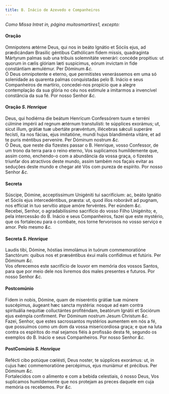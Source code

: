 ```yaml
---
title: B. Inácio de Azevedo e Companheiros
---
```



<em>Como Missa Intret in, página muitosmartires1, excepto:</em>

<h4 class="text-center">Oração</h4>
<div class="container-fluid">
<div class="row">
<div class="col-6 dropcaps text-justify">
Omnipotens ætérne Deus, qui nos in beáto Ignátio et Sóciis ejus, ad prædicándam Brasilic géntibus Cathólicam fidem missis, quadraginta Mártyrum palmas sub una tribuis solemnitáte venerári: concéde propitius: ut quorum in cælis glóriam læti suspicimus, eórum invictam in fide constántiam æmulémur. Per Dóminum <em>&c.</em>
</div>
<div class="col-6 dropcaps text-justify">
Ó Deus omnipotente e eterno, que permitistes venerássemos em uma só solenidade as quarenta palmas conquistadas pelo B. Inácio e seus Companheiros de martírio, concedei-nos propício que a alegre contemplação da sua glória no céu nos estimule a imitarmos a invencível constância da sua fé. Por nosso Senhor <em>&c.</em>
</div>
</div>
</div>

<h4 class="text-center">Oração <em>S. Henrique</em></h4>
<div class="container-fluid">
<div class="row">
<div class="col-6 dropcaps text-justify">
Deus, qui hodiérna die beátum Henrícum Confessórem tuum e terréni cúlmine impérii ad regnum ætérnum transtulísti: te súpplices exorámus; ut, sicut illum, grátiæ tuæ ubertáte prævéntum, illécebras sǽculi superáre fecísti, ita nos fácias, ejus imitatióne, mundi hujus blandiménta vitáre, et ad te puris méntibus perveníre. Per Dóminum nostrum <em>&c.</em>
</div>
<div class="col-6 dropcaps text-justify">
Ó Deus, que neste dia fizestes passar o B. Henrique, vosso Confessor, de um trono da terra para o reino eterno, Vos suplicamos humildemente que, assim como, enchendo-o com a abundância da vossa graça, o fizestes triunfar dos atractivos deste mundo, assim também nos façais evitar as seduções deste mundo e chegar até Vós com pureza de espírito. Por nosso Senhor <em>&c.</em>
</div>
</div>
</div>

<h4 class="text-center">Secreta</h4>
<div class="container-fluid">
<div class="row">
<div class="col-6 dropcaps text-justify">
Súscipe, Dómine, acceptíssimum Unigéniti tui sacrifícium: ac, beáto Ignátio et Sóciis ejus intercedéntibus, præsta: ut, quod illos roborávit ad pugnam, nos effíciat in tuo servítio atque amóre fervéntes. Per eúndem <em>&c.</em>
</div>
<div class="col-6 dropcaps text-justify">
Recebei, Senhor, o agradabilíssimo sacrifício do vosso Filho Unigénito; e, pela intercessão do B. Inácio e seus Companheiros, fazei que este mystério, que os fortaleceu para o combate, nos torne fervorosos no vosso serviço e amor. Pelo mesmo <em>&c.</em>
</div>
</div>
</div>

<h4 class="text-center">Secreta <em>S. Henrique</em></h4>
<div class="container-fluid">
<div class="row">
<div class="col-6 dropcaps text-justify">
Laudis tibi, Dómine, hóstias immolámus in tuórum commemoratióne Sanctórum: quibus nos et præséntibus éxui malis confídimus et futúris. Per Dóminum <em>&c.</em>
</div>
<div class="col-6 dropcaps text-justify">
Vos oferecemos este sacrifício de louvor em memória dos vossos Santos, para que por meio dele nos livremos dos males presentes e futuros. Por nosso Senhor <em>&c.</em>
</div>
</div>
</div>

<h4 class="text-center">Postcomúnio</h4>
<div class="container-fluid">
<div class="row">
<div class="col-6 dropcaps text-justify">
Fidem in nobis, Dómine, quam de miseréntis grátiæ tuæ múnere suscépimus, áugeant hæc sancta mystéria: nosque ad eam contra spirituália nequitiæ colluctántes profiténdam, beatórum Ignátii et Sociórum ejus exémpla confirment. Per Dóminum nostrum Jesum Christum <em>&c.</em>
</div>
<div class="col-6 dropcaps text-justify">
Fazei, Senhor, que estes sacrossantos mystérios aumentem em nós a fé, que possuímos como um dom da vossa misericordiosa graça; e que na luta contra os espíritos do mal sejamos fiéis à profissão desta fé, segundo os exemplos do B. Inácio e seus Companheiros. Por nosso Senhor <em>&c.</em>
</div>
</div>
</div>

<h4 class="text-center">PostComúnio <em>S. Henrique</em></h4>
<div class="container-fluid">
<div class="row">
<div class="col-6 dropcaps text-justify">
Refécti cibo potúque cœlésti, Deus noster, te súpplices exorámus: ut, in cujus hæc commemoratióne percépimus, ejus muniámur et précibus. Per Dóminum <em>&c.</em>
</div>
<div class="col-6 dropcaps text-justify">
Fortalecidos com o alimento e com a bebida celestiais, ó nosso Deus, Vos suplicamos humildemente que nos protejam as preces daquele em cuja memória os recebemos. Por <em>&c.</em>
</div>
</div>
</div>
